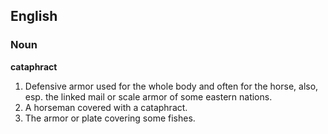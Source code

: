 ==English==

===Noun===

'''cataphract'''

#Defensive armor used for the whole body and often for the horse, also, esp. the linked mail or scale armor of some eastern nations.
#A horseman covered with a cataphract.
#The armor or plate covering some fishes.